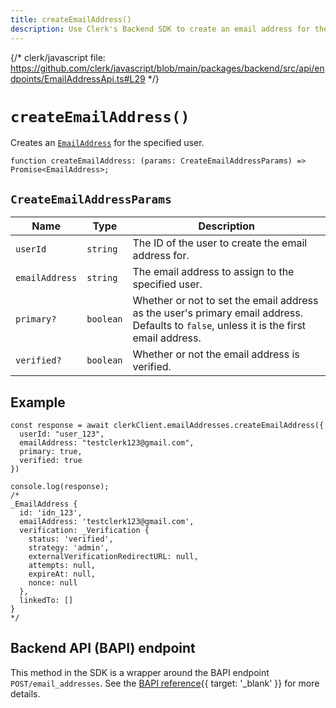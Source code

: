 ```yaml
---
title: createEmailAddress()
description: Use Clerk's Backend SDK to create an email address for the specified user.
---
```


{/* clerk/javascript file: https://github.com/clerk/javascript/blob/main/packages/backend/src/api/endpoints/EmailAddressApi.ts#L29 */}

# `createEmailAddress()`

Creates an [`EmailAddress`](/docs/references/javascript/email-address) for the specified user.

```tsx {{ prettier: false }}
function createEmailAddress: (params: CreateEmailAddressParams) => Promise<EmailAddress>;
```

## `CreateEmailAddressParams`

| Name | Type | Description |
| - | - | - |
| `userId` | `string` | The ID of the user to create the email address for. |
| `emailAddress` | `string` | The email address to assign to the specified user. |
| `primary?` | `boolean` | Whether or not to set the email address as the user's primary email address. Defaults to `false`, unless it is the first email address. |
| `verified?` | `boolean` | Whether or not the email address is verified. |

## Example

```tsx {{ prettier: false }}
const response = await clerkClient.emailAddresses.createEmailAddress({
  userId: "user_123",
  emailAddress: "testclerk123@gmail.com",
  primary: true,
  verified: true
})

console.log(response);
/*
_EmailAddress {
  id: 'idn_123',
  emailAddress: 'testclerk123@gmail.com',
  verification: _Verification {
    status: 'verified',
    strategy: 'admin',
    externalVerificationRedirectURL: null,
    attempts: null,
    expireAt: null,
    nonce: null
  },
  linkedTo: []
}
*/
```

## Backend API (BAPI) endpoint

This method in the SDK is a wrapper around the BAPI endpoint `POST/email_addresses`. See the [BAPI reference](/docs/reference/backend-api/tag/Email-Addresses#operation/CreateEmailAddress){{ target: '_blank' }} for more details.
